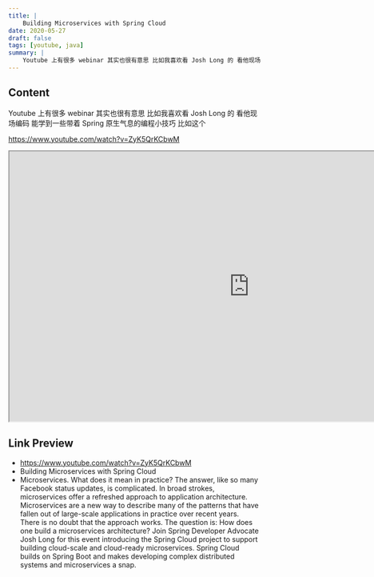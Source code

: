 ```yaml
---
title: |
    Building Microservices with Spring Cloud
date: 2020-05-27
draft: false
tags: [youtube, java]
summary: |
    Youtube 上有很多 webinar 其实也很有意思 比如我喜欢看 Josh Long 的 看他现场编码 能学到一些带着 Spring 原生气息的编程小技巧 比如这个 https://www.youtube.com/watch?v=ZyK5QrKCbwM
---
```


## Content

Youtube 上有很多 webinar 其实也很有意思 比如我喜欢看 Josh Long 的 看他现场编码 能学到一些带着 Spring 原生气息的编程小技巧 比如这个

https://www.youtube.com/watch?v=ZyK5QrKCbwM


<iframe
    width="960"
    height="540"
    src="https://www.youtube.com/embed/ZyK5QrKCbwM"
    title="Building Microservices with Spring Cloud"
    allow="accelerometer; autoplay; clipboard-write; encrypted-media; gyroscope; picture-in-picture; web-share"
    allowFullscreen
    >
</iframe>

## Link Preview

- https://www.youtube.com/watch?v=ZyK5QrKCbwM
- Building Microservices with Spring Cloud
- Microservices. What does it mean in practice? The answer, like so many Facebook status updates, is complicated. In broad strokes, microservices offer a refreshed approach to application architecture. Microservices are a new way to describe many of the patterns that have fallen out of large-scale applications in practice over recent years. There is no doubt that the approach works. The question is: How does one build a microservices architecture? Join Spring Developer Advocate Josh Long for this event introducing the Spring Cloud project to support building cloud-scale and cloud-ready microservices. Spring Cloud builds on Spring Boot and makes developing complex distributed systems and microservices a snap.
